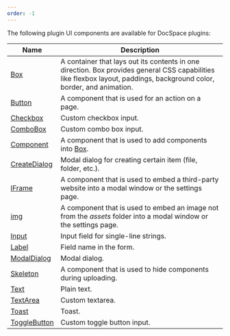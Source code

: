 ```yaml
---
order: -1
---
```

The following plugin UI components are available for DocSpace plugins:

| Name                                                                            | Description                                                                                                                                                            |
| ------------------------------------------------------------------------------- | ---------------------------------------------------------------------------------------------------------------------------------------------------------------------- |
| [Box](/docspace/pluginssdk/codingplugin/plugincomponents/box)                   | A container that lays out its contents in one direction. Box provides general CSS capabilities like flexbox layout, paddings, background color, border, and animation. |
| [Button](/docspace/pluginssdk/codingplugin/plugincomponents/button)             | A component that is used for an action on a page.                                                                                                                      |
| [Checkbox](/docspace/pluginssdk/codingplugin/plugincomponents/checkbox)         | Custom checkbox input.                                                                                                                                                 |
| [ComboBox](/docspace/pluginssdk/codingplugin/plugincomponents/combobox)         | Custom combo box input.                                                                                                                                                |
| [Component](/docspace/pluginssdk/codingplugin/plugincomponents/component)       | A component that is used to add components into [Box](/docspace/pluginssdk/codingplugin/plugincomponents/box).                                                         |
| [CreateDialog](/docspace/pluginssdk/codingplugin/plugincomponents/createdialog) | Modal dialog for creating certain item (file, folder, etc.).                                                                                                           |
| [IFrame](/docspace/pluginssdk/codingplugin/plugincomponents/iframe)             | A component that is used to embed a third-party website into a modal window or the settings page.                                                                      |
| [img](/docspace/pluginssdk/codingplugin/plugincomponents/img)                   | A component that is used to embed an image not from the *assets* folder into a modal window or the settings page.                                                      |
| [Input](/docspace/pluginssdk/codingplugin/plugincomponents/input)               | Input field for single-line strings.                                                                                                                                   |
| [Label](/docspace/pluginssdk/codingplugin/plugincomponents/label)               | Field name in the form.                                                                                                                                                |
| [ModalDialog](/docspace/pluginssdk/codingplugin/plugincomponents/modaldialog)   | Modal dialog.                                                                                                                                                          |
| [Skeleton](/docspace/pluginssdk/codingplugin/plugincomponents/skeleton)         | A component that is used to hide components during uploading.                                                                                                          |
| [Text](/docspace/pluginssdk/codingplugin/plugincomponents/text)                 | Plain text.                                                                                                                                                            |
| [TextArea](/docspace/pluginssdk/codingplugin/plugincomponents/textarea)         | Custom textarea.                                                                                                                                                       |
| [Toast](/docspace/pluginssdk/codingplugin/plugincomponents/toast)               | Toast.                                                                                                                                                                 |
| [ToggleButton](/docspace/pluginssdk/codingplugin/plugincomponents/togglebutton) | Custom toggle button input.                                                                                                                                            |

